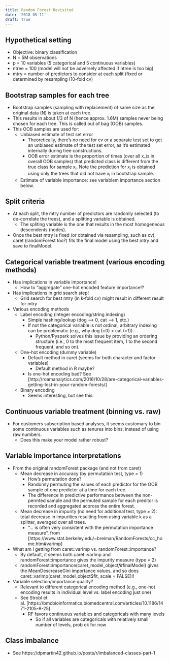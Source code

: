 ```yaml
---
title: Random Forest Revisited
date: '2018-05-11'
draft: true
---
```


## Hypothetical setting
- Objective: binary classification
- N = 5M observations
- p = 10 variables (5 categorical and 5 continuous variables)
- ntree = 100 (model will not be adversely affected if ntree is too big)
- mtry = number of predictors to consider at each split (fixed or determined by resampling (10-fold cv)

## Bootstrap samples for each tree
- Bootstrap samples (sampling with replacement) of same size as the original data (N) is taken at each tree.
- This results in about 1/3 of N (hence approx. 1.6M) samples never being chosen for each tree. This is called out of bag (OOB) samples.
- This OOB samples are used for:
    - Unbiased estimate of test set error
        - Theoretically, there's no need for cv or a separate test set to get an unbiased estimate of the test set error, as it's estimated internally during tree constructions. 
        - OOB error estimate is the proportion of times (over all x_is in overall OOB samples) that predicted class is different from the true class for sample x~i~. Note the prediction for x~i~ is obtained using only the trees that did not have x~i~ in bootstrap sample. 
    - Estimate of variable importance: see variablem importance section below.
    
## Split criteria
- At each split, the mtry number of predictors are randomly selected (to de-correlate the trees), and a splitting variable is obtained.
    - The spliting variable is the one that results in the most homogeneous descendents (nodes).
- Once the best mtry is fixed (or obtained via resampling, such as cv), caret (randomForest too?) fits the final model using the best mtry and save to finalModel.

## Categorical variable treatment (various encoding methods)
- Has implications in variable importance!
    - How to "aggregate" one-hot encoded feature importance!?
- Has implications in grid search step!
    - Grid search for best mtry (in k-fold cv) might result in different result for mtry
- Various encoding methods  
    - Label encoding (integer encoding/string indexing)
        - Simple hashing/lookup (dog --> 0, cat --> 1, etc.)
        - If not the categorical variable is not ordinal, arbitrary indexing can be problematic (e.g., why dog (=0) < cat (=1)).
            - Python/Pyspark solves this issue by providing an ordering structure (i.e., 0 to the most frequent item, 1 to the second frequent, and so on). 
    - One-hot encoding (dummy variable)
        - Default method in caret (seems for both character and factor variables)
            - Default method in R maybe?
        - Is one-hot encoding bad? See [http://roamanalytics.com/2016/10/28/are-categorical-variables-getting-lost-in-your-random-forests/]
    - Binary encoding
        - Seems interesting, but see this: 

## Continuous variable treatment (binning vs. raw)
- For customers subscription based analyses, it seems customary to bin some continuous variables such as tenures into bins, instead of using raw numbers.
    - Does this make your model rather robust?

## Variable importance interpretations
- From the original randomForest package (and not from caret)
    - Mean decrease in accuracy (by permutation test, type = 1)
        - How's permutation done?
        - Randomly permuting the values of each predictor for the OOB sample of one predictor at a time for each tree.
        - The difference in predictive performance between the non-permted sample and the permuted sample for each preditor is recorded and aggregated acoross the entire forest.
    - Mean decrease in impurity (no need for additional test, type = 2): total decrease in impurities resulting from using variable k as a splitter, averaged over all trees. 
        - "... is often very consistent with the permutation importance measure", from [https://www.stat.berkeley.edu/~breiman/RandomForests/cc_home.htm#varimp]
- What am I getting from caret::varImp vs. randomForest::importance?
    - By default, it seems both caret::varImp and randomForest::importance gives the impurity measure (type = 2)
    - randomForest::importance(caret_model_object$fit$finalModel) gives the MeanDescreaseGini importance values, and so does caret::varImp(caret_model_object$fit, scale = FALSE)!!
- Variable selection/importance quality?
    - Relevant to different categorical encoding method (e.g., one-hot encoding results in individual level vs. label encoding just one)
    - See Strobl et al. [https://bmcbioinformatics.biomedcentral.com/articles/10.1186/1471-2105-8-25]
        - RF favors continuous variables and categoricals with many levels
          - So if all variables are categoricals with relatively small number of levels, prob ok for now
  
## Class imbalance
- See https://dpmartin42.github.io/posts/r/imbalanced-classes-part-1
